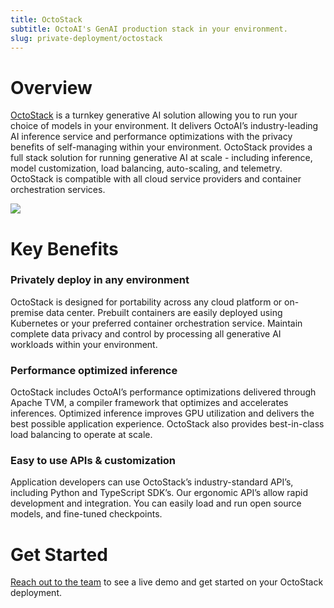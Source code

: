 ```yaml
---
title: OctoStack
subtitle: OctoAI's GenAI production stack in your environment.
slug: private-deployment/octostack
---
```


# Overview

[OctoStack](https://octo.ai/product/octostack/) is a turnkey generative AI solution allowing you to run your choice of models in your environment. It delivers OctoAI’s industry-leading AI inference service and performance optimizations with the privacy benefits of self-managing within your environment. OctoStack provides a full stack solution for running generative AI at scale - including inference, model customization, load balancing, auto-scaling, and telemetry. OctoStack is compatible with all cloud service providers and container orchestration services.

![](https://www.datocms-assets.com/45680/1712085519-octostack-overview-diagram-light-mode-updated.png?max-w=300&max-h=300&auto=compress)

# Key Benefits

### Privately deploy in any environment

OctoStack is designed for portability across any cloud platform or on-premise data center. Prebuilt containers are easily deployed using Kubernetes or your preferred container orchestration service. Maintain complete data privacy and control by processing all generative AI workloads within your environment.

### Performance optimized inference

OctoStack includes OctoAI’s performance optimizations delivered through Apache TVM, a compiler framework that optimizes and accelerates inferences. Optimized inference improves GPU utilization and delivers the best possible application experience. OctoStack also provides best-in-class load balancing to operate at scale.

### Easy to use APIs & customization

Application developers can use OctoStack’s industry-standard API’s, including Python and TypeScript SDK’s. Our ergonomic API’s allow rapid development and integration. You can easily load and run open source models, and fine-tuned checkpoints.

# Get Started

[Reach out to the team](https://octo.ai/octostack-demo/) to see a live demo and get started on your OctoStack deployment.
